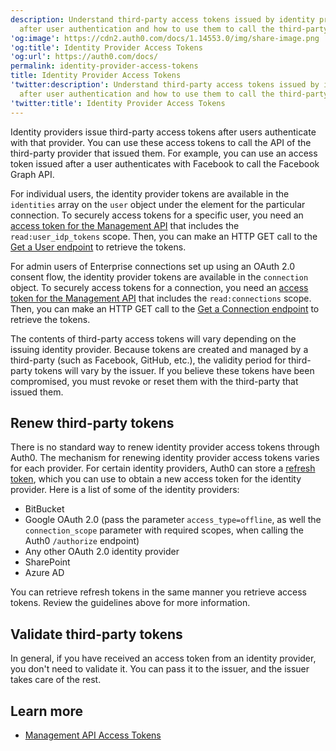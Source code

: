 ```yaml
---
description: Understand third-party access tokens issued by identity providers
  after user authentication and how to use them to call the third-party APIs.
'og:image': https://cdn2.auth0.com/docs/1.14553.0/img/share-image.png
'og:title': Identity Provider Access Tokens
'og:url': https://auth0.com/docs/
permalink: identity-provider-access-tokens
title: Identity Provider Access Tokens
'twitter:description': Understand third-party access tokens issued by identity providers
  after user authentication and how to use them to call the third-party APIs.
'twitter:title': Identity Provider Access Tokens
---
```

<Tooltip tip="Identity Provider (IdP): Service that stores and manages digital identities." cta="View Glossary" href="/glossary?term=Identity+providers">Identity providers</Tooltip> issue third-party <Tooltip tip="Identity Provider (IdP): Service that stores and manages digital identities." cta="View Glossary" href="/glossary?term=access+tokens">access tokens</Tooltip> after users authenticate with that provider. You can use these access tokens to call the API of the third-party provider that issued them. For example, you can use an access token issued after a user authenticates with Facebook to call the Facebook Graph API.

For individual users, the identity provider tokens are available in the `identities` array on the `user` object under the element for the particular connection. To securely access tokens for a specific user, you need an [access token for the Management API](/secure/tokens/access-tokens/management-api-access-tokens) that includes the `read:user_idp_tokens` scope. Then, you can make an HTTP GET call to the [Get a User endpoint](https://auth0.com/docs/api/management/v2/#!/Users/get_users_by_id) to retrieve the tokens.

For admin users of Enterprise connections set up using an <Tooltip tip="OAuth 2.0: Authorization framework that defines authorization protocols and workflows." cta="View Glossary" href="/glossary?term=OAuth+2.0">OAuth 2.0</Tooltip> consent flow, the identity provider tokens are available in the `connection` object. To securely access tokens for a connection, you need an [access token for the Management API](/secure/tokens/access-tokens/management-api-access-tokens) that includes the `read:connections` scope. Then, you can make an HTTP GET call to the [Get a Connection endpoint](https://auth0.com/docs/api/management/v2/connections/get-connections-by-id) to retrieve the tokens.

<Callout icon="file-lines" color="#0EA5E9" iconType="regular">

The contents of third-party access tokens will vary depending on the issuing identity provider. Because tokens are created and managed by a third-party (such as Facebook, GitHub, etc.), the validity period for third-party tokens will vary by the issuer. If you believe these tokens have been compromised, you must revoke or reset them with the third-party that issued them.

</Callout>

## Renew third-party tokens

There is no standard way to renew identity provider access tokens through Auth0. The mechanism for renewing identity provider access tokens varies for each provider. For certain identity providers, Auth0 can store a [refresh token](/secure/tokens/refresh-tokens), which you can use to obtain a new access token for the identity provider. Here is a list of some of the identity providers:

* BitBucket
* Google OAuth 2.0 (pass the parameter `access_type=offline`, as well the `connection_scope` parameter with required scopes, when calling the Auth0 `/authorize` endpoint)
* Any other OAuth 2.0 identity provider
* SharePoint
* Azure AD

You can retrieve <Tooltip tip="Refresh Token: Token used to obtain a renewed Access Token without forcing users to log in again." cta="View Glossary" href="/glossary?term=refresh+tokens">refresh tokens</Tooltip> in the same manner you retrieve access tokens. Review the guidelines above for more information.

## Validate third-party tokens

In general, if you have received an access token from an identity provider, you don't need to validate it. You can pass it to the issuer, and the issuer takes care of the rest.

## Learn more

* [Management API Access Tokens](/secure/tokens/access-tokens/management-api-access-tokens)